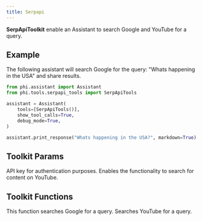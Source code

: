 ```yaml
---
title: Serpapi
---
```


**SerpApiToolkit** enable an Assistant to search Google and YouTube for a query.

## Example

The following assistant will search Google for the query: "Whats happening in the USA" and share results.

```python cookbook/tools/serpapi_tools.py
from phi.assistant import Assistant
from phi.tools.serpapi_tools import SerpApiTools

assistant = Assistant(
    tools=[SerpApiTools()],
    show_tool_calls=True,
    debug_mode=True,
)

assistant.print_response("Whats happening in the USA?", markdown=True)
```

## Toolkit Params

<ResponseField name="api_key" type="str">
  API key for authentication purposes.
</ResponseField>
<ResponseField name="search_youtube" type="bool" default="False">
  Enables the functionality to search for content on YouTube.
</ResponseField>

## Toolkit Functions

<ResponseField name="search_google">
  This function searches Google for a query.
</ResponseField>
<ResponseField name="search_youtube">
  Searches YouTube for a query.
</ResponseField>
